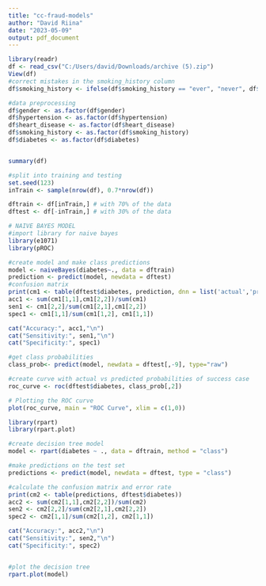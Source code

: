 ---
title: "cc-fraud-models"
author: "David Riina"
date: "2023-05-09"
output: pdf_document
---

```{r}
library(readr)
df <- read_csv("C:/Users/david/Downloads/archive (5).zip")
View(df)
#correct mistakes in the smoking_history column
df$smoking_history <- ifelse(df$smoking_history == "ever", "never", df$smoking_history)

#data preprocessing
df$gender <- as.factor(df$gender)
df$hypertension <- as.factor(df$hypertension)
df$heart_disease <- as.factor(df$heart_disease)
df$smoking_history <- as.factor(df$smoking_history)
df$diabetes <- as.factor(df$diabetes)


summary(df)

#split into training and testing
set.seed(123)
inTrain <- sample(nrow(df), 0.7*nrow(df))

dftrain <- df[inTrain,] # with 70% of the data
dftest <- df[-inTrain,] # with 30% of the data

```




```{r}
# NAIVE BAYES MODEL
#import library for naive bayes
library(e1071)
library(pROC)

#create model and make class predictions
model <- naiveBayes(diabetes~., data = dftrain)
prediction <- predict(model, newdata = dftest)
#confusion matrix
print(cm1 <- table(dftest$diabetes, prediction, dnn = list('actual','predicted')))
acc1 <- sum(cm1[1,1],cm1[2,2])/sum(cm1)
sen1 <- cm1[2,2]/sum(cm1[2,1],cm1[2,2])
spec1 <- cm1[1,1]/sum(cm1[1,2], cm1[1,1])

cat("Accuracy:", acc1,"\n")
cat("Sensitivity:", sen1,"\n")
cat("Specificity:", spec1)

#get class probabilities
class_prob<- predict(model, newdata = dftest[,-9], type="raw")

#create curve with actual vs predicted probabilities of success case
roc_curve <- roc(dftest$diabetes, class_prob[,2])

# Plotting the ROC curve
plot(roc_curve, main = "ROC Curve", xlim = c(1,0))
```

```{r}
library(rpart)
library(rpart.plot)

#create decision tree model
model <- rpart(diabetes ~ ., data = dftrain, method = "class")

#make predictions on the test set
predictions <- predict(model, newdata = dftest, type = "class")

#calculate the confusion matrix and error rate
print(cm2 <- table(predictions, dftest$diabetes))
acc2 <- sum(cm2[1,1],cm2[2,2])/sum(cm2)
sen2 <- cm2[2,2]/sum(cm2[2,1],cm2[2,2])
spec2 <- cm2[1,1]/sum(cm2[1,2], cm2[1,1])

cat("Accuracy:", acc2,"\n")
cat("Sensitivity:", sen2,"\n")
cat("Specificity:", spec2)


#plot the decision tree
rpart.plot(model)

```


